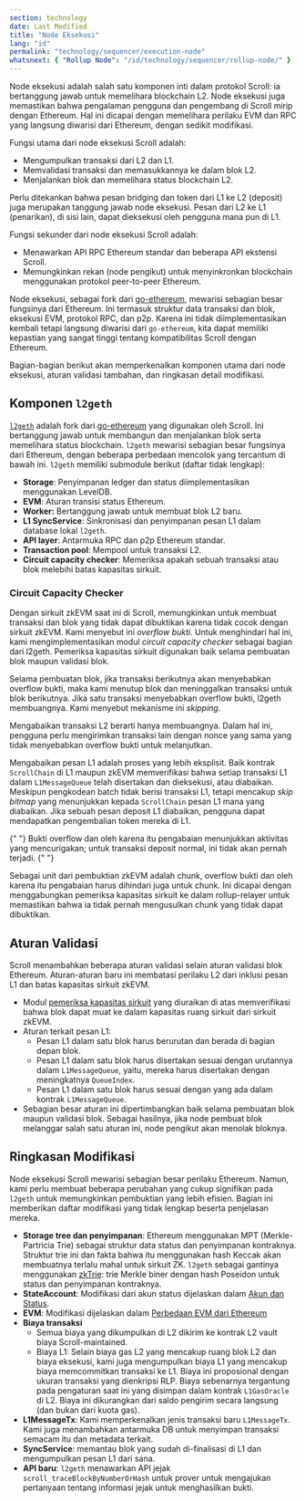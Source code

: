```yaml
---
section: technology
date: Last Modified
title: "Node Eksekusi"
lang: "id"
permalink: "technology/sequencer/execution-node"
whatsnext: { "Rollup Node": "/id/technology/sequencer/rollup-node/" }
---
```



Node eksekusi adalah salah satu komponen inti dalam protokol Scroll: ia bertanggung jawab untuk memelihara blockchain L2. Node eksekusi juga memastikan bahwa pengalaman pengguna dan pengembang di Scroll mirip dengan Ethereum. Hal ini dicapai dengan memelihara perilaku EVM dan RPC yang langsung diwarisi dari Ethereum, dengan sedikit modifikasi.

Fungsi utama dari node eksekusi Scroll adalah:
- Mengumpulkan transaksi dari L2 dan L1.
- Memvalidasi transaksi dan memasukkannya ke dalam blok L2.
- Menjalankan blok dan memelihara status blockchain L2.

Perlu ditekankan bahwa pesan bridging dan token dari L1 ke L2 (deposit) juga merupakan tanggung jawab node eksekusi. Pesan dari L2 ke L1 (penarikan), di sisi lain, dapat dieksekusi oleh pengguna mana pun di L1.

Fungsi sekunder dari node eksekusi Scroll adalah:
- Menawarkan API RPC Ethereum standar dan beberapa API ekstensi Scroll.
- Memungkinkan rekan (node pengikut) untuk menyinkronkan blockchain menggunakan protokol peer-to-peer Ethereum.

Node eksekusi, sebagai fork dari [go-ethereum](https://github.com/ethereum/go-ethereum), mewarisi sebagian besar fungsinya dari Ethereum. Ini termasuk struktur data transaksi dan blok, eksekusi EVM, protokol RPC, dan p2p. Karena ini tidak diimplementasikan kembali tetapi langsung diwarisi dari `go-ethereum`, kita dapat memiliki kepastian yang sangat tinggi tentang kompatibilitas Scroll dengan Ethereum.

Bagian-bagian berikut akan memperkenalkan komponen utama dari node eksekusi, aturan validasi tambahan, dan ringkasan detail modifikasi.

## Komponen `l2geth`

[`l2geth`](https://github.com/scroll-tech/go-ethereum) adalah fork dari [go-ethereum](https://github.com/ethereum/go-ethereum) yang digunakan oleh Scroll. Ini bertanggung jawab untuk membangun dan menjalankan blok serta memelihara status blockchain. `l2geth` mewarisi sebagian besar fungsinya dari Ethereum, dengan beberapa perbedaan mencolok yang tercantum di bawah ini. `l2geth` memiliki submodule berikut (daftar tidak lengkap):
- **Storage**: Penyimpanan ledger dan status diimplementasikan menggunakan LevelDB.
- **EVM**: Aturan transisi status Ethereum.
- **Worker:** Bertanggung jawab untuk membuat blok L2 baru.
- **L1 SyncService**: Sinkronisasi dan penyimpanan pesan L1 dalam database lokal `l2geth`.
- **API layer**: Antarmuka RPC dan p2p Ethereum standar.
- **Transaction pool**: Mempool untuk transaksi L2.
- **Circuit capacity checker**: Memeriksa apakah sebuah transaksi atau blok melebihi batas kapasitas sirkuit.

### Circuit Capacity Checker

Dengan sirkuit zkEVM saat ini di Scroll, memungkinkan untuk membuat transaksi dan blok yang tidak dapat dibuktikan karena tidak cocok dengan sirkuit zkEVM. Kami menyebut ini *overflow bukti*. Untuk menghindari hal ini, kami mengimplementasikan modul *circuit capacity checker* sebagai bagian dari l2geth. Pemeriksa kapasitas sirkuit digunakan baik selama pembuatan blok maupun validasi blok.

Selama pembuatan blok, jika transaksi berikutnya akan menyebabkan overflow bukti, maka kami menutup blok dan meninggalkan transaksi untuk blok berikutnya. Jika satu transaksi menyebabkan overflow bukti, l2geth membuangnya. Kami menyebut mekanisme ini *skipping*.

Mengabaikan transaksi L2 berarti hanya membuangnya. Dalam hal ini, pengguna perlu mengirimkan transaksi lain dengan nonce yang sama yang tidak menyebabkan overflow bukti untuk melanjutkan.

Mengabaikan pesan L1 adalah proses yang lebih eksplisit. Baik kontrak `ScrollChain` di L1 maupun zkEVM memverifikasi bahwa setiap transaksi L1 dalam `L1MessageQueue` telah disertakan dan dieksekusi, atau diabaikan. Meskipun pengkodean batch tidak berisi transaksi L1, tetapi mencakup *skip bitmap* yang menunjukkan kepada `ScrollChain` pesan L1 mana yang diabaikan. Jika sebuah pesan deposit L1 diabaikan, pengguna dapat mendapatkan pengembalian token mereka di L1.

<Aside type="note" title="Note">
  {" "}
  Bukti overflow dan oleh karena itu pengabaian menunjukkan aktivitas yang mencurigakan; untuk transaksi deposit normal, ini tidak akan pernah terjadi.
  {" "}
</Aside>

Sebagai unit dari pembuktian zkEVM adalah chunk, overflow bukti dan oleh karena itu pengabaian harus dihindari juga untuk chunk.
Ini dicapai dengan menggabungkan pemeriksa kapasitas sirkuit ke dalam rollup-relayer untuk memastikan bahwa ia tidak pernah mengusulkan chunk yang tidak dapat dibuktikan.

## Aturan Validasi

Scroll menambahkan beberapa aturan validasi selain aturan validasi blok Ethereum. Aturan-aturan baru ini membatasi perilaku L2 dari inklusi pesan L1 dan batas kapasitas sirkuit zkEVM.
- Modul [pemeriksa kapasitas sirkuit](#circuit-capacity-checker) yang diuraikan di atas memverifikasi bahwa blok dapat muat ke dalam kapasitas ruang sirkuit dari sirkuit zkEVM.
- Aturan terkait pesan L1:
    - Pesan L1 dalam satu blok harus berurutan dan berada di bagian depan blok.
    - Pesan L1 dalam satu blok harus disertakan sesuai dengan urutannya dalam `L1MessageQueue`, yaitu, mereka harus disertakan dengan meningkatnya `QueueIndex`.
    - Pesan L1 dalam satu blok harus sesuai dengan yang ada dalam kontrak `L1MessageQueue`.
- Sebagian besar aturan ini dipertimbangkan baik selama pembuatan blok maupun validasi blok. Sebagai hasilnya, jika node pembuat blok melanggar salah satu aturan ini, node pengikut akan menolak bloknya.

## Ringkasan Modifikasi

Node eksekusi Scroll mewarisi sebagian besar perilaku Ethereum. Namun, kami perlu membuat beberapa perubahan yang cukup signifikan pada `l2geth` untuk memungkinkan pembuktian yang lebih efisien. Bagian ini memberikan daftar modifikasi yang tidak lengkap beserta penjelasan mereka.

- **Storage tree dan penyimpanan**: Ethereum menggunakan MPT (Merkle-Partricia Trie) sebagai struktur data status dan penyimpanan kontraknya. Struktur trie ini dan fakta bahwa itu menggunakan hash Keccak akan membuatnya terlalu mahal untuk sirkuit ZK. `l2geth` sebagai gantinya menggunakan [zkTrie](/id/technology/sequencer/zktrie): trie Merkle biner dengan hash Poseidon untuk status dan penyimpanan kontraknya.
- **StateAccount**: Modifikasi dari akun status dijelaskan dalam [Akun dan Status](/id/technology/chain/accounts).
- **EVM**: Modifikasi dijelaskan dalam [Perbedaan EVM dari Ethereum](/id/technology/chain/differences)
- **Biaya transaksi**
    - Semua biaya yang dikumpulkan di L2 dikirim ke kontrak L2 vault biaya Scroll-maintained.
    - Biaya L1: Selain biaya gas L2 yang mencakup ruang blok L2 dan biaya eksekusi, kami juga mengumpulkan biaya L1 yang mencakup biaya memcommitkan transaksi ke L1. Biaya ini proposional dengan ukuran transaksi yang dienkripsi RLP. Biaya sebenarnya tergantung pada pengaturan saat ini yang disimpan dalam kontrak `L1GasOracle` di L2. Biaya ini dikurangkan dari saldo pengirim secara langsung (dan bukan dari kuota gas).
- **L1MessageTx**: Kami memperkenalkan jenis transaksi baru `L1MessageTx`. Kami juga menambahkan antarmuka DB untuk menyimpan transaksi semacam itu dan metadata terkait.
- **SyncService**: memantau blok yang sudah di-finalisasi di L1 dan mengumpulkan pesan L1 dari sana.
- **API baru**: `l2geth` menawarkan API jejak `scroll_traceBlockByNumberOrHash` untuk prover untuk mengajukan pertanyaan tentang informasi jejak untuk menghasilkan bukti.
